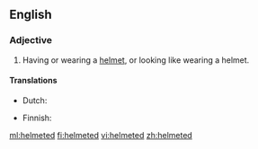 ==English==

===Adjective===
{{en-adj|-}}

# Having or wearing a [[helmet]], or looking like wearing a helmet.

====Translations====
{{trans-top|wearing a helmet}}
* Dutch: {{t+|nl|gehelmd}}
{{trans-mid}}
* Finnish: {{t-|fi|kypäräpäinen}}
{{trans-bottom}}

[[ml:helmeted]]
[[fi:helmeted]]
[[vi:helmeted]]
[[zh:helmeted]]